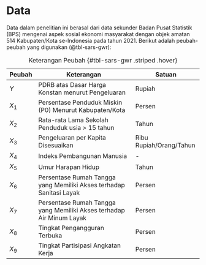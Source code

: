 # Data

Data dalam penelitian ini berasal dari data sekunder Badan Pusat Statistik (BPS) mengenai aspek sosial ekonomi masyarakat dengan objek amatan 514 Kabupaten/Kota se-Indonesia pada tahun 2021. Berikut adalah peubah-peubah yang digunakan (@tbl-sars-gwr):

| Peubah | Keterangan                                                | Satuan                              |
|--------|----------------------------------------------------------|-------------------------------------|
| $Y$    | PDRB atas Dasar Harga Konstan menurut Pengeluaran       | Rupiah                              |
| $X_1$     | Persentase Penduduk Miskin (P0) Menurut Kabupaten/Kota | Persen                              |
| $X_2$     | Rata-rata Lama Sekolah Penduduk usia > 15 tahun         | Tahun                               |
| $X_3$     | Pengeluaran per Kapita Disesuaikan                       | Ribu Rupiah/Orang/Tahun             |
| $X_4$     | Indeks Pembangunan Manusia                               | -                                   |
| $X_5$     | Umur Harapan Hidup                                       | Tahun                               |
| $X_6$     | Persentase Rumah Tangga yang Memiliki Akses terhadap Sanitasi Layak | Persen                    |
| $X_7$     | Persentase Rumah Tangga yang Memiliki Akses terhadap Air Minum Layak | Persen                    |
| $X_8$     | Tingkat Pengangguran Terbuka                             | Persen                              |
| $X_9$     | Tingkat Partisipasi Angkatan Kerja                       | Persen                              |

: Keterangan Peubah {#tbl-sars-gwr .striped .hover}

